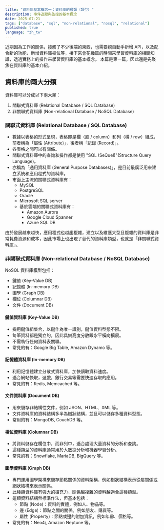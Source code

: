 ```yaml
---
title: "資料庫基本概念一：資料庫的種類（類型）"
description: 事件追蹤與監控的基本概念
date: 2025-07-21
tags: ["database", "sql", "non-relational", "nosql", "relational"]
published: true
language: "zh_tw"
---
```


近期因為工作的關係，接觸了不少後端的東西，也需要親自動手新增 API，以及配合新的功能，新增資料庫欄位等，接下來會花幾篇的時間來學習資料庫的相關知識，透過實務上的操作來學習資料庫的基本概念。
本篇是第一篇，因此還是先聚焦在資料庫的基本介紹。

## 資料庫的兩大分類

資料庫可以分成以下兩大類：

1. 關聯式資料庫 (Relational Database / SQL Database)
2. 非關聯式資料庫 (Non-relational Database / NoSQL Database)

### 關聯式資料庫 (Relational Database / SQL Database)

- 數據以表格的形式呈現，表格即是欄（直 / column）和列（橫 / row）組成，前者稱為「屬性 (Attribute)」，後者稱「記錄 (Record)」。
- 各表格之間可以有關係。
- 關聯式資料庫中的查詢和操作都是使用 "SQL (SeQuel)"(Structure Query Language)。
- 亦稱為「通用資料庫 (General Purpose Databases)」，是目前最廣泛用來建立系統和應用程式的資料庫。
- 市面上主流的關聯式資料庫有：
  - MySQL
  - PostgreSQL
  - Oracle
  - Microsoft SQL server
  - 基於雲端的關聯式資料庫有：
    - Amazon Aurora
    - Google Cloud Spanner
    - Azure SQL DB

由於發展越來越快，應用程式也越趨複雜，建立以及維護大型且複雜的資料庫是非常耗費資源和成本，因此市場上也出現了替代的資料庫類型，也就是「非關聯式資料庫」。

### 非關聯式資料庫 (Non-relational Database / NoSQL Database)

NoSQL 資料庫模型包括：
- 鍵值 (Key-Value DB)
- 記憶體 (In-memory DB)
- 圖學 (Graph DB)
- 欄位 (Columnar DB)
- 文件 (Document DB)

#### 鍵值資料庫 (Key-Value DB)

- 採用鍵值組集合，以鍵作為唯一識別，鍵值資料型態不限。
- 每筆資料都是獨立的，因此具備高度分散跟水平橫向擴展。
- 不需執行任何資料表關聯。
- 常見的有：Google Big Table, Amazon Dynamo 等。

#### 記憶體資料庫  (In-memory DB)

- 利用記憶體建立分散式資料庫，加快讀取資料速度。
- 適合網站快取，遊戲，銀行交易等需要快速存取的應用。
- 常見的有：Redis, Memcached 等。

#### 文件資料庫  (Document DB)

- 用來儲存非結構性文件，例如 JSON、HTML、XML 等。
- 文件資料庫的資料結構多半為樹狀結構，並且可以儲存多種資料型態。
- 常用的有：MongoDB, CouchDB 等。

#### 欄位資料庫  (Columnar DB)

- 將資料儲存在欄位中，而非列中，適合處理大量資料的分析和查詢。
- 這種類型的資料庫通常用於大數據分析和機器學習分析。
- 常見的有：Snowflake, MariaDB, BigQuery 等。

#### 圖學資料庫  (Graph DB)

- 專門運用圖學架構來儲存節點關係的資料架構，例如樹狀結構表示從屬關係或網狀結構來表示關係。
- 此種類資料庫有強大的擴充力，關係越複雜的資料越適合這種類型。
- 這類資料結構無標準作法，但基本包括：
  - 節點 (Node)：資料的實體，例如人、物品等。
  - 邊 (Edge)：節點之間的關係，例如朋友、購買等。
  - 屬性 (Property)：節點或邊的附加資訊，例如年齡、價格等。
- 常見的有：Neo4j, Amazon Neptune 等。

